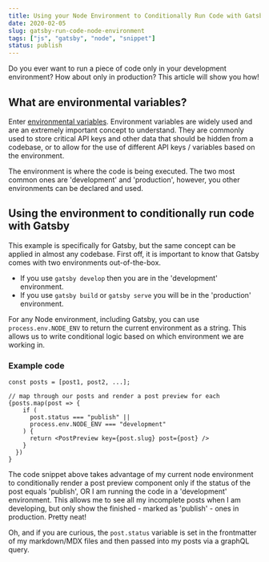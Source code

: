 ```yaml
---
title: Using your Node Environment to Conditionally Run Code with Gatsby
date: 2020-02-05
slug: gatsby-run-code-node-environment
tags: ["js", "gatsby", "node", "snippet"]
status: publish
---
```


Do you ever want to run a piece of code only in your development environment? How about only in production? This article will show you how!

## What are environmental variables?

Enter [environmental variables](https://en.wikipedia.org/wiki/Environment_variable). Environment variables are widely used and are an extremely important concept to understand. They are commonly used to store critical API keys and other data that should be hidden from a codebase, or to allow for the use of different API keys / variables based on the environment.

The environment is where the code is being executed. The two most common ones are 'development' and 'production', however, you other environments can be declared and used.

## Using the environment to conditionally run code with Gatsby

This example is specifically for Gatsby, but the same concept can be applied in almost any codebase. First off, it is important to know that Gatsby comes with two environments out-of-the-box.

- If you use `gatsby develop` then you are in the 'development' environment.
- If you use `gatsby build` or `gatsby serve` you will be in the 'production' environment.

For any Node environment, including Gatsby, you can use `process.env.NODE_ENV` to return the current environment as a string. This allows us to write conditional logic based on which environment we are working in.

### Example code

```jsx{4-6}
const posts = [post1, post2, ...];

// map through our posts and render a post preview for each
{posts.map(post => {
    if (
      post.status === "publish" ||
      process.env.NODE_ENV === "development"
    ) {
      return <PostPreview key={post.slug} post={post} />
    }
  })
}
```

The code snippet above takes advantage of my current node environment to conditionally render a post preview component only if the status of the post equals 'publish', OR I am running the code in a 'development' environment. This allows me to see all my incomplete posts when I am developing, but only show the finished - marked as 'publish' - ones in production. Pretty neat!

Oh, and if you are curious, the `post.status` variable is set in the frontmatter of my markdown/MDX files and then passed into my posts via a graphQL query.
